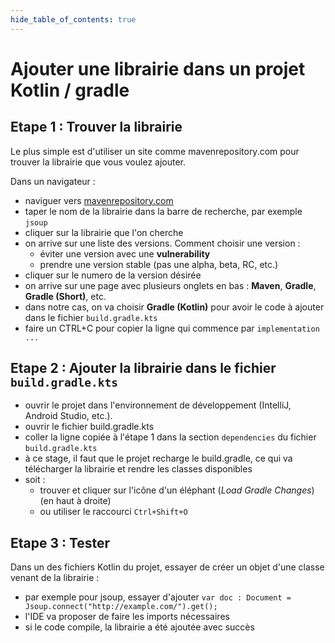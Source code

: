 ```yaml
---
hide_table_of_contents: true
---
```


# Ajouter une librairie dans un projet Kotlin / gradle

## Etape 1 : Trouver la librairie

Le plus simple est d'utiliser un site comme mavenrepository.com pour trouver la librairie que vous voulez ajouter.

Dans un navigateur :
- naviguer vers [mavenrepository.com](https://mvnrepository.com/)
- taper le nom de la librairie dans la barre de recherche, par exemple `jsoup`
- cliquer sur la librairie que l'on cherche
- on arrive sur une liste des versions. Comment choisir une version :
  - éviter une version avec une **vulnerability**
  - prendre une version stable (pas une alpha, beta, RC, etc.)
- cliquer sur le numero de la version désirée
- on arrive sur une page avec plusieurs onglets en bas : **Maven**, **Gradle**, **Gradle (Short)**, etc.
- dans notre cas, on va choisir **Gradle (Kotlin)** pour avoir le code à ajouter dans le fichier `build.gradle.kts`
- faire un CTRL+C pour copier la ligne qui commence par `implementation ...`

## Etape 2 : Ajouter la librairie dans le fichier `build.gradle.kts`

- ouvrir le projet dans l'environnement de développement (IntelliJ, Android Studio, etc.).
- ouvrir le fichier build.gradle.kts
- coller la ligne copiée à l'étape 1 dans la section `dependencies` du fichier `build.gradle.kts`
- à ce stage, il faut que le projet recharge le build.gradle, ce qui va télécharger la librairie et rendre les classes disponibles
- soit :
  - trouver et cliquer sur l'icône d'un éléphant (*Load Gradle Changes*) (en haut à droite)
  - ou utiliser le raccourci `Ctrl+Shift+O`

## Etape 3 : Tester

Dans un des fichiers Kotlin du projet, essayer de créer un objet d'une classe venant de la librairie :
- par exemple pour jsoup, essayer d'ajouter `var doc : Document = Jsoup.connect("http://example.com/").get();`
- l'IDE va proposer de faire les imports nécessaires
- si le code compile, la librairie a été ajoutée avec succès
